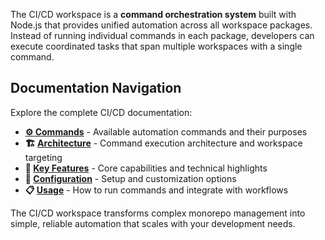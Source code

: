 
<Meta title="CI-CD/Introduction" />

<Title>🚀 CI/CD - Continuous Integration & Deployment</Title>

The CI/CD workspace is a **command orchestration system** built with Node.js that provides unified automation across all workspace packages. Instead of running individual commands in each package, developers can execute coordinated tasks that span multiple workspaces with a single command.

## Documentation Navigation

Explore the complete CI/CD documentation:

- **[⚙️ Commands](/?path=/docs/ci-cd-commands--docs)** - Available automation commands and their purposes
- **🏗️ [Architecture](/?path=/docs/ci-cd-architecture--docs)** - Command execution architecture and workspace targeting
- **🎯 [Key Features](/?path=/docs/ci-cd-key-features--docs)** - Core capabilities and technical highlights
- **🔧 [Configuration](/?path=/docs/ci-cd-configuration--docs)** - Setup and customization options
- **📋 [Usage](/?path=/docs/ci-cd-usage--docs)** - How to run commands and integrate with workflows

The CI/CD workspace transforms complex monorepo management into simple, reliable automation that scales with your development needs.
